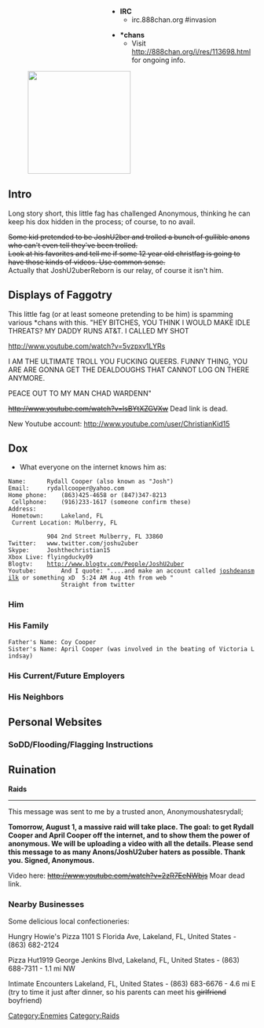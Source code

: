 <div style='width: 300px; position: relative; float: right;'>
* '''IRC'''
**irc.888chan.org #invasion

* '''*chans'''
**Visit [http://anonym.to/http://888chan.org/i/res/113698.html http://888chan.org/i/res/113698.html] for ongoing info.
</div>

[[File:Josh2Uber.jpg|209px|right|thumb|]]

==Intro==

Long story short, this little fag has challenged Anonymous, thinking he can keep his dox hidden in the process; of course, to no avail.

<s>Some kid pretended to be JoshU2ber and trolled a bunch of gullible anons who can't even tell they've been trolled. <br>
Look at his favorites and tell me if some 12 year old christfag is going to have those kinds of videos. Use common sense.</s><br>
Actually that JoshU2uberReborn is our relay, of course it isn't him.

==Displays of Faggotry==

This little fag (or at least someone pretending to be him) is spamming various *chans with this.
"HEY BITCHES, YOU THINK I WOULD MAKE IDLE THREATS? MY DADDY RUNS AT&T. I CALLED MY SHOT

http://www.youtube.com/watch?v=5vzpxv1LYRs

I AM THE ULTIMATE TROLL YOU FUCKING QUEERS. FUNNY THING, YOU ARE ARE GONNA GET THE DEALDOUGHS THAT CANNOT LOG ON THERE ANYMORE.

PEACE OUT TO MY MAN CHAD WARDENN"

<strike>http://www.youtube.com/watch?v=lsBYtXZGVXw</strike> Dead link is dead.

New Youtube account: http://www.youtube.com/user/ChristianKid15

==Dox==
*What everyone on the internet knows him as:
 Name:		Rydall Cooper (also known as "Josh")
 Email:		rydallcooper@yahoo.com
 Home phone:	(863)425-4658 or (847)347-8213
  Cellphone: 	(916)233-1617 (someone confirm these)
 Address:
  Hometown:		Lakeland, FL
  Current Location:	Mulberry, FL
     <!-- http://888chan.org/i/res/113698.html#114696 -->
  			904 2nd Street Mulberry, FL 33860
 Twitter:	www.twitter.com/joshu2uber
 Skype:		Joshthechristian15
 Xbox Live:	flyingducky09
 Blogtv:	[http://anonym.to/http://www.blogtv.com/People/JoshU2uber http://www.blogtv.com/People/JoshU2uber]
 Youtube:       And I quote: "....and make an account called [http://www.youtube.com/joshdeansmilk joshdeansmilk] or something xD  5:24 AM Aug 4th from web "
                Straight from twitter


===Him===
===His Family===
 Father's Name:	Coy Cooper
 Sister's Name:	April Cooper (was involved in the beating of Victoria Lindsay)

===His Current/Future Employers===
===His Neighbors===

==Personal Websites==
===SoDD/Flooding/Flagging Instructions===
==Ruination==

'''Raids'''
----
This message was sent to me by a trusted anon, Anonymoushatesrydall;

'''
Tomorrow, August 1, a massive raid will take place. The goal: to get Rydall Cooper and April Cooper off the internet, and to show them the power of anonymous. We will be uploading a video with all the details. Please﻿ send this message to as many Anons/JoshU2uber haters as possible. Thank you. Signed, Anonymous.'''

Video here:
<strike>http://www.youtube.com/watch?v=2zR7EeNWbjs</strike> Moar dead link.

===Nearby Businesses===

Some delicious local confectioneries: 

Hungry Howie's Pizza‎ 1101 S Florida Ave, Lakeland, FL, United States‎ - (863) 682-2124

Pizza Hut‎1919 George Jenkins Blvd, Lakeland, FL, United States‎ - (863) 688-7311‎ - 1.1 mi NW

Intimate Encounters‎ 
Lakeland, FL, United States‎ - (863) 683-6676‎ - 4.6 mi E (try to time it just after dinner, so his parents can meet his <s>girlfriend</s> boyfriend)

[[Category:Enemies]]
[[Category:Raids]]